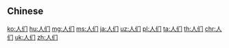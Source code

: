 {{also|人們}}
==Chinese==
{{zh-see|人們}}

[[ko:人们]]
[[hu:人们]]
[[mg:人们]]
[[ms:人们]]
[[ja:人们]]
[[uz:人们]]
[[pl:人们]]
[[ta:人们]]
[[th:人们]]
[[chr:人们]]
[[uk:人们]]
[[zh:人们]]